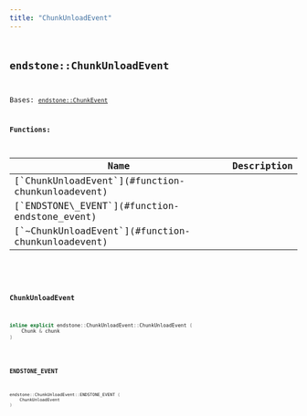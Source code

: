 ```yaml
---
title: "ChunkUnloadEvent"
---
```


## <code className="doc-symbol doc-symbol-class"/> endstone::ChunkUnloadEvent

Bases: [`endstone::ChunkEvent`](classendstone_1_1_chunk_event.md)
















**Functions:**

<table>
<thead>
   <tr>
      <th>Name</th>
      <th>Description</th>
   </tr>
</thead>
<tbody>
<tr key="classendstone_1_1_chunk_unload_event_1aaf42a47c7fe2b92eff323ebc9326a18a">
    <td>[`ChunkUnloadEvent`](#function-chunkunloadevent)</td>
    <td></td>
</tr>
<tr key="classendstone_1_1_chunk_unload_event_1a3a7ae31d1ab834194f56590d390d2199">
    <td>[`ENDSTONE\_EVENT`](#function-endstone_event)</td>
    <td></td>
</tr>
<tr key="classendstone_1_1_chunk_unload_event_1a529d5701455ab739443d191ef51a39eb">
    <td>[`~ChunkUnloadEvent`](#function-chunkunloadevent)</td>
    <td></td>
</tr>
</tbody>
</table>

### <code className="doc-symbol doc-symbol-function"/> ChunkUnloadEvent

```cpp
inline explicit endstone::ChunkUnloadEvent::ChunkUnloadEvent (
    Chunk & chunk
) 
```


### <code className="doc-symbol doc-symbol-function"/> ENDSTONE\_EVENT

```cpp
endstone::ChunkUnloadEvent::ENDSTONE_EVENT (
    ChunkUnloadEvent
) 
```

